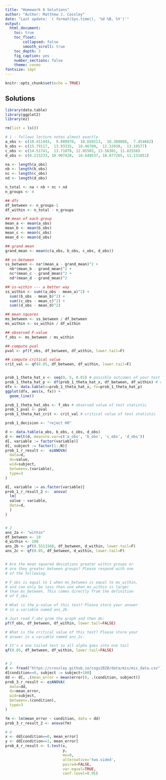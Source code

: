 ```yaml
---
title: "Homework 6 Solutions"
author: "Author: Matthew J. Cossley"
date: "Last update: `r format(Sys.time(), '%d %B, %Y')`"
output:
  html_document:
    toc: true
    toc_float:
        collapsed: false
        smooth_scroll: true
    toc_depth: 3
    fig_caption: yes
    number_sections: false
    theme: cosmo
fontsize: 14pt
---
```


```r
knitr::opts_chunk$set(echo = TRUE)
```

## Solutions

```r
library(data.table)
library(ggplot2)
library(ez)

rm(list = ls())

# 1 - follows lecture notes almost exactly
a_obs <- c(10.411443,  9.809970,  10.659213,  10.308088,  7.454662)
b_obs <- c(15.79117,  13.93335,  10.46789,  12.33930,  13.10577)
c_obs <- c(14.51741,  13.71078, 12.85503, 13.56301, 11.82558)
d_obs <- c(8.215233, 10.907428,  10.649537, 10.877265, 11.131051)

na <- length(a_obs)
nb <- length(b_obs)
nc <- length(c_obs)
nd <- length(d_obs)

n_total <- na + nb + nc + nd 
n_groups <- 4

## dfs
df_between <- n_groups-1
df_within <- n_total - n_groups

## mean of each group
mean_a <- mean(a_obs)
mean_b <- mean(b_obs)
mean_c <- mean(c_obs)
mean_d <- mean(d_obs)

## grand mean
grand_mean <- mean(c(a_obs, b_obs, c_obs, d_obs))

## ss-between
ss_between <- na*(mean_a - grand_mean)^2 + 
  nb*(mean_b - grand_mean)^2 + 
  nc*(mean_c - grand_mean)^2 +
  nd*(mean_d - grand_mean)^2

## ss-within --- a better way
ss_within <- sum((a_obs - mean_a)^2) +
  sum((b_obs - mean_b)^2) +
  sum((c_obs - mean_c)^2) +
  sum((d_obs - mean_d)^2)

## mean squares
ms_between <- ss_between / df_between
ms_within <- ss_within / df_within

## observed F-value
f_obs <- ms_between / ms_within

## compute pval
pval <- pf(f_obs, df_between, df_within, lower.tail=F)

## compute critical value
crit_val <- qf(0.05, df_between, df_within, lower.tail=F)


prob_1_theta_hat_x <- seq(0, 5, 0.01) # possible outcomes of your test statistic
prob_1_theta_hat_p <- df(prob_1_theta_hat_x, df_between, df_within) # corresponding probabilities of outcomes
dfx <- data.table(x=prob_1_theta_hat_x, fx=prob_1_theta_hat_p)
ggplot(dfx, aes(x, fx)) +
  geom_line()

prob_1_theta_hat_obs <- f_obs # observed value of test statistic
prob_1_pval <- pval
prob_1_theta_hat_crit <- crit_val # critical value of test statistic

prob_1_decision <- "reject H0"

d <- data.table(a_obs, b_obs, c_obs, d_obs)
d <- melt(d, measure.var=c('a_obs', 'b_obs', 'c_obs', 'd_obs'))
d[, variable := factor(variable)]
d[, subject := factor(1:.N)]
prob_1_r_result <-  ezANOVA(
  data=d,
  dv=value,
  wid=subject,
  between=.(variable),
  type=3
)

d[, variable := as.factor(variable)]
prob_1_r_result_2 <-  anova(
  lm(
  value ~ variable,
  data=d,
  )
)


# 2
ans_2a <- "within"
df_between <- 10
d_within <- 100
ans_2b <- pf(0.5513168, df_between, d_within, lower.tail=F)
ans_2c <- qf(0.05, df_between, d_within, lower.tail=F)


# Are the mean squared deviations greater within groups or
# are they greater between groups? Please respond with one
# of the following:

# F_obs is equal to 1 when ms_between is equal to ms_within,
# and can only be less than one when ms_within is larger
# than ms_between. This comes directly from the definition
# of F_obs.

# What is the p-value of this test? Please store your answer
# in a variable named ans_2b.

# Just read f_obs grom the graph and then do:
pf(f_obs, df_between, df_within, lower.tail=FALSE)

# What is the critical value of this test? Please store your
# answer in a variable named ans_2c.

# It's a one tailed test so all alpha goes into one tail
qf(0.05, df_between, df_within, lower.tail=FALSE)


# 3
d <- fread("https://crossley.github.io/cogs2020/data/mis/mis_data.csv")
d[condition==0, subject := subject+100]
dd <- d[, .(mean_error = mean(error)), .(condition, subject)]
prob_3_r_result <- ezANOVA(
  data=dd,
  dv=mean_error,
  wid=subject,
  between=.(condition),
  type=3
)

fm <- lm(mean_error ~ condition, data = dd)
prob_3_r_result_2 <- anova(fm)

# 4
x <- dd[condition==0, mean_error]
y <- dd[condition==1, mean_error]
prob_4_r_result <- t.test(x, 
                          y, 
                          mu=0, 
                          alternative='two.sided', 
                          paired=FALSE, 
                          var.equal=TRUE, 
                          conf.level=0.95)
```

